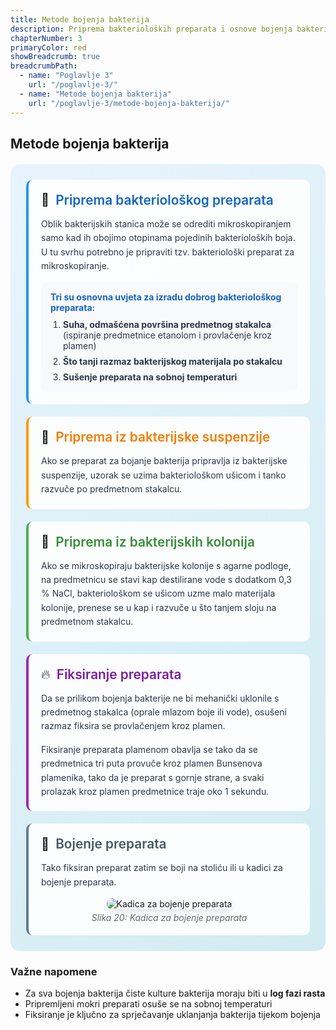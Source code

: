 ```yaml
---
title: Metode bojenja bakterija
description: Priprema bakterioloških preparata i osnove bojenja bakterijskih stanica
chapterNumber: 3
primaryColor: red
showBreadcrumb: true
breadcrumbPath:
  - name: "Poglavlje 3"
    url: "/poglavlje-3/"
  - name: "Metode bojenja bakterija"
    url: "/poglavlje-3/metode-bojenja-bakterija/"
---
```


## Metode bojenja bakterija

<div style="background: linear-gradient(135deg, #e8f4fd 0%, #d1ecf1 100%); border-radius: 15px; padding: 25px; margin: 20px 0;">
  
  <div style="background: rgba(255,255,255,0.9); padding: 20px; border-radius: 10px; margin-bottom: 20px; border-left: 4px solid #2196f3;">
    <div style="display: flex; align-items: center; margin-bottom: 15px;">
      <span style="font-size: 20px; margin-right: 10px;">🔬</span>
      <h3 style="margin: 0; color: #1565c0; font-size: 1.3rem; font-weight: 600;">Priprema bakteriološkog preparata</h3>
    </div>
    <p style="margin: 0 0 15px 0; color: #2d3748; line-height: 1.6;">
      Oblik bakterijskih stanica može se odrediti mikroskopiranjem samo kad ih obojimo otopinama pojedinih bakterioloških boja. U tu svrhu potrebno je pripraviti tzv. bakteriološki preparat za mikroskopiranje.
    </p>
    <div style="background: #f8f9fa; padding: 15px; border-radius: 8px;">
      <strong style="color: #1565c0; font-size: 14px; margin-bottom: 10px; display: block;">Tri su osnovna uvjeta za izradu dobrog bakteriološkog preparata:</strong>
      <ol style="margin: 0; padding-left: 20px; color: #2d3748;">
        <li style="margin-bottom: 8px;"><strong>Suha, odmašćena površina predmetnog stakalca</strong> (ispiranje predmetnice etanolom i provlačenje kroz plamen)</li>
        <li style="margin-bottom: 8px;"><strong>Što tanji razmaz bakterijskog materijala po stakalcu</strong></li>
        <li style="margin-bottom: 0;"><strong>Sušenje preparata na sobnoj temperaturi</strong></li>
      </ol>
    </div>
  </div>

  <div style="background: rgba(255,255,255,0.9); padding: 20px; border-radius: 10px; margin-bottom: 20px; border-left: 4px solid #ff9800;">
    <div style="display: flex; align-items: center; margin-bottom: 15px;">
      <span style="font-size: 20px; margin-right: 10px;">🧫</span>
      <h3 style="margin: 0; color: #f57c00; font-size: 1.3rem; font-weight: 600;">Priprema iz bakterijske suspenzije</h3>
    </div>
    <p style="margin: 0; color: #2d3748; line-height: 1.6;">
      Ako se preparat za bojanje bakterija pripravlja iz bakterijske suspenzije, uzorak se uzima bakteriološkom ušicom i tanko razvuče po predmetnom stakalcu.
    </p>
  </div>

  <div style="background: rgba(255,255,255,0.9); padding: 20px; border-radius: 10px; margin-bottom: 20px; border-left: 4px solid #4caf50;">
    <div style="display: flex; align-items: center; margin-bottom: 15px;">
      <span style="font-size: 20px; margin-right: 10px;">🦠</span>
      <h3 style="margin: 0; color: #388e3c; font-size: 1.3rem; font-weight: 600;">Priprema iz bakterijskih kolonija</h3>
    </div>
    <p style="margin: 0; color: #2d3748; line-height: 1.6;">
      Ako se mikroskopiraju bakterijske kolonije s agarne podloge, na predmetnicu se stavi kap destilirane vode s dodatkom 0,3 % NaCl, bakteriološkom se ušicom uzme malo materijala kolonije, prenese se u kap i razvuče u što tanjem sloju na predmetnom stakalcu.
    </p>
  </div>

  <div style="background: rgba(255,255,255,0.9); padding: 20px; border-radius: 10px; margin-bottom: 20px; border-left: 4px solid #9c27b0;">
    <div style="display: flex; align-items: center; margin-bottom: 15px;">
      <span style="font-size: 20px; margin-right: 10px;">🔥</span>
      <h3 style="margin: 0; color: #7b1fa2; font-size: 1.3rem; font-weight: 600;">Fiksiranje preparata</h3>
    </div>
    <p style="margin: 0 0 15px 0; color: #2d3748; line-height: 1.6;">
      Da se prilikom bojenja bakterije ne bi mehanički uklonile s predmetnog stakalca (oprale mlazom boje ili vode), osušeni razmaz fiksira se provlačenjem kroz plamen.
    </p>
    <p style="margin: 0; color: #2d3748; line-height: 1.6;">
      Fiksiranje preparata plamenom obavlja se tako da se predmetnica tri puta provuče kroz plamen Bunsenova plamenika, tako da je preparat s gornje strane, a svaki prolazak kroz plamen predmetnice traje oko 1 sekundu.
    </p>
  </div>

  <div style="background: rgba(255,255,255,0.9); padding: 20px; border-radius: 10px; border-left: 4px solid #607d8b;">
    <div style="display: flex; align-items: center; margin-bottom: 15px;">
      <span style="font-size: 20px; margin-right: 10px;">🎨</span>
      <h3 style="margin: 0; color: #455a64; font-size: 1.3rem; font-weight: 600;">Bojenje preparata</h3>
    </div>
    <p style="margin: 0; color: #2d3748; line-height: 1.6;">
      Tako fiksiran preparat zatim se boji na stoliću ili u kadici za bojenje preparata.
    </p>
    <div style="text-align: center; margin-top: 15px;">
      <img src="/images/slika20.jpg" alt="Kadica za bojenje preparata" style="max-width: 100%; height: auto; border-radius: 8px; box-shadow: 0 4px 8px rgba(0,0,0,0.1);" />
      <p style="margin: 5px 0 0 0; font-size: 14px; color: #666; font-style: italic;">Slika 20: Kadica za bojenje preparata</p>
    </div>
  </div>

</div>

### Važne napomene

- Za sva bojenja bakterija čiste kulture bakterija moraju biti u **log fazi rasta**
- Pripremljeni mokri preparati osuše se na sobnoj temperaturi
- Fiksiranje je ključno za sprječavanje uklanjanja bakterija tijekom bojenja